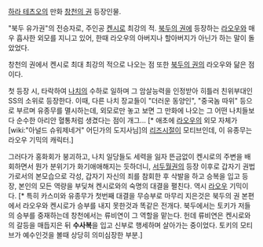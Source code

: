 [[하라 테츠오]]의 만화 [[창천의 권]] 등장인물. 

"북두 유가권"의 전승자로, 주인공 [[켄시로]] 최강의 적. [[북두의 권]]에 등장하는 [[라오우]]와 매우 흡사한 외모를 지니고 있어, 한때 라오우의 아버지나 할아버지가 아닌가 하는 말이 돌았었다. 

창천의 권에서 켄시로 최대 최강의 적으로 나오는 점 또한 [[북두의 권]]의 라오우와 닮은 점이다. 

첫 등장 시, 타락하여 [[나치]]의 수하로 일하며 그 암살능력을 인정받아 히틀러 친위부대인 SS의 소위로 등장한다. 이때, 다른 나치 장교들이 "더러운 동양인", "중국놈 따위" 등으로 부르며 유종무를 멸시하는데, 외모로만 놓고 보면 그 만화에 나오는 그 어떤 나치들보다 순수한 아리안 혈통처럼 생겼다는 점이 개그... [* 애초에 [[라오우]]의 외모 자체가 [wiki:"아널드 슈워제네거" 어딘가의 도지사님]의 [[리즈시절]]이 모티브인데, 이 유종무는 라오우 기믹의 캐릭터.]

그러다가 홍화회가 붕괴하고, 나치 일당들도 세력을 잃자 뜬금없이 켄시로의 주변을 배회하면서 뭔가 분위기가 화기애애해지는 듯하더니, [[서두월권]]의 등장 이후로 갑자기 권법가로서의 본모습으로 각성, 갑자기 자신의 죄를 참회한 후 삭발을 하고 승복을 입고 등장, 본인의 모든 역량을 부딪쳐 켄시로와의 숙명의 대결을 펼친다. 역시 [[라오우]] 기믹이다. [* 특히 카스미와 유종무가 첫번째 대결을 무승부로 마무리 지은것은 북두의 권 본편에서 라오우와 켄시로가 승부를 내지 못한것과 똑같은 전개다. 북두에서는 토키가 저들의 승부를 중재하는데 창천에서는 류비연이 그 역할을 맡는다. 헌데 류비연은 켄시로와의 갈등을 매듭지은 뒤 '''수사복'''을 입고 신부로 행세하며 살아가는 중이었다. 토키의 모티브가 예수인것을 볼때 상당히 의미심장한 부분.]
